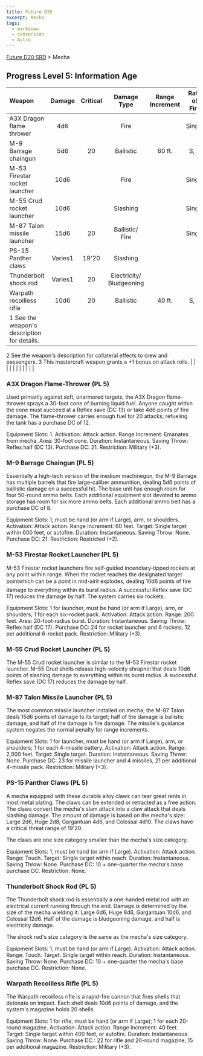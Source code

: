 ```yaml
---
title: Future D20
excerpt: Mecha
tags:
  - markdown
  - conversion
  - Astro
---
```






[Future D20 SRD]( / ) > Mecha




## Progress Level 5: Information Age


| Weapon | Damage | Critical | Damage Type | Range Increment | Rate of Fire | Magazine | Size | Weight | Purchase DC | Restriction |
| :-------- | :--------: | :----------: | :-------------: | :-----------------: | :--------------: | :----------: | :------: | :--------: | :-------------: | -------------: |
| A3X Dragon flame thrower | 4d6 |  | Fire |  | Single | 20 int. | Large | 75 lb. | 21 | Mil (+3) |
| M-9 Barrage chaingun | 5d6 | 20 | Ballistic | 60 ft. | S, A | Linked | Huge | 100 lb. | 21 | Res (+2) |
| M-53 Firestar rocket launcher | 10d6 |  | Fire |  | Single | 6 int. | Huge | 35 lb. | 24 | Mil (+3) |
| M-55 Crud rocket launcher | 10d6 |  | Slashing |  | Single | 6 int. | Huge | 35 lb. | 24 | Mil (+3) |
| M-87 Talon missile launcher | 15d6 | 20 | Ballistic/ Fire |  | Single | 4 int. | Huge | 20 lb. | 23 | Mil (+3) |
| PS-15 Panther claws | Varies1 | 19'20 | Slashing |  |  |  | Varies1 |  | Varies1 |  |
| Thunderbolt shock rod | Varies1 | 20 | Electricity/ Bludgeoning |  |  |  | Varies1 |  | Varies1 |  |
| Warpath recoilless rifle | 10d6 | 20 | Ballistic | 40 ft. | S, A | 20 box | Huge | 50 lb. | 22 | Mil (+3) |
| 1 See the weapon's description for details.
2 See the weapon's description for collateral effects to crew and passengers.
3 This mastercraft weapon grants a +1 bonus on attack rolls. |  |  |  |  |  |  |  |  |  |  |



### A3X Dragon Flame-Thrower (PL 5)


Used primarily against soft, unarmored targets, the A3X Dragon flame-thrower sprays a 30-foot cone of burning liquid fuel. Anyone caught within the cone must succeed at a Reflex save (DC 13) or take 4d6 points of fire damage. The flame-thrower carries enough fuel for 20 attacks; refueling the tank has a purchase DC of 12.



Equipment Slots: 1.
Activation: Attack action.
Range Increment: Emanates from mecha.
Area: 30-foot cone.
Duration: Instantaneous.
Saving Throw: Reflex half (DC 13).
Purchase DC: 21.
Restriction: Military (+3).



### M-9 Barrage Chaingun (PL 5)


Essentially a high-tech version of the medium machinegun, the M-9 Barrage has multiple barrels that fire large-caliber ammunition, dealing 5d6 points of ballistic damage on a successful hit. The base unit has enough room for four 50-round ammo belts. Each additional equipment slot devoted to ammo storage has room for six more ammo belts. Each additional ammo belt has a purchase DC of 8.



Equipment Slots: 1, must be hand (or arm if Large), arm, or shoulders.
Activation: Attack action.
Range Increment: 60 feet.
Target: Single target within 600 feet, or autofire.
Duration: Instantaneous.
Saving Throw: None.
Purchase DC: 21.
Restriction: Restricted (+2).



### M-53 Firestar Rocket Launcher (PL 5)


M-53 Firestar rocket launchers fire self-guided incendiary-tipped rockets at any point within range. When the rocket reaches the designated target pointwhich can be a point in mid-airit explodes, dealing 10d6 points of fire damage to everything within its burst radius. A successful Reflex save (DC 17) reduces the damage by half. The system carries six rockets.



Equipment Slots: 1 for launcher, must be hand (or arm if Large), arm, or shoulders; 1 for each six-rocket pack.
Activation: Attack action.
Range: 200 feet.
Area: 20-foot-radius burst.
Duration: Instantaneous.
Saving Throw: Reflex half (DC 17).
Purchase DC: 24 for rocket launcher and 6 rockets, 12 per additional 6-rocket pack.
Restriction: Military (+3).



### M-55 Crud Rocket Launcher (PL 5)


The M-55 Crud rocket launcher is similar to the M-53 Firestar rocket launcher. M-55 Crud shells release high-velocity shrapnel that deals 10d6 points of slashing damage to everything within its burst radius. A successful Reflex save (DC 17) reduces the damage by half.


### M-87 Talon Missile Launcher (PL 5)


The most common missile launcher installed on mecha, the M-87 Talon deals 15d6 points of damage to its target; half of the damage is ballistic damage, and half of the damage is fire damage. The missile's guidance system negates the normal penalty for range increments.



Equipment Slots: 1 for launcher, must be hand (or arm if Large), arm, or shoulders; 1 for each 4-missile battery.
Activation: Attack action.
Range: 2,000 feet.
Target: Single target.
Duration: Instantaneous.
Saving Throw: None.
Purchase DC: 23 for missile launcher and 4 missiles, 21 per additional 4-missile pack.
Restriction: Military (+3).



### PS-15 Panther Claws (PL 5)


A mecha equipped with these durable alloy claws can tear great rents in most metal plating. The claws can be extended or retracted as a free action.
The claws convert the mecha's slam attack into a claw attack that deals slashing damage. The amount of damage is based on the mecha's size: Large 2d6, Huge 2d8, Gargantuan 4d6, and Colossal 4d10. The claws have a critical threat range of 19'20.


The claws are one size category smaller than the mecha's size category.



Equipment Slots: 1, must be hand (or arm if Large).
Activation: Attack action.
Range: Touch.
Target: Single target within reach.
Duration: Instantaneous.
Saving Throw: None.
Purchase DC: 10 + one-quarter the mecha's base purchase DC.
Restriction: None.



### Thunderbolt Shock Rod (PL 5)


The Thunderbolt shock rod is essentially a one-handed metal rod with an electrical current running through the end. Damage is determined by the size of the mecha wielding it: Large 6d6, Huge 8d6, Gargantuan 10d6, and Colossal 12d6. Half of the damage is bludgeoning damage, and half is electricity damage.


The shock rod's size category is the same as the mecha's size category.



Equipment Slots: 1, must be hand (or arm if Large).
Activation: Attack action.
Range: Touch.
Target: Single target within reach.
Duration: Instantaneous.
Saving Throw: None.
Purchase DC: 10 + one-quarter the mecha's base purchase DC.
Restriction: None.



### Warpath Recoilless Rifle (PL 5)


The Warpath recoilless rifle is a rapid-fire cannon that fires shells that detonate on impact. Each shell deals 10d6 points of damage, and the system's magazine holds 20 shells.



Equipment Slots: 1 for rifle, must be hand (or arm if Large); 1 for each 20-round magazine.
Activation: Attack action.
Range Increment: 40 feet.
Target: Single target within 400 feet, or autofire.
Duration: Instantaneous.
Saving Throw: None.
Purchase DC : 22 for rifle and 20-round magazine, 15 per additional magazine.
Restriction: Military (+3).




